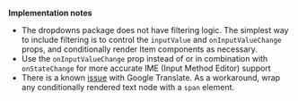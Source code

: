 **Implementation notes**

- The dropdowns package does not have filtering logic. The simplest way to include filtering is to control
  the `inputValue` and `onInputValueChange` props, and conditionally render Item components as necessary.
- Use the `onInputValueChange` prop instead of or in combination with `onStateChange` for more accurate IME
  (Input Method Editor) support
- There is a known [issue](https://github.com/facebook/react/issues/11538#issuecomment-390386520) with
  Google Translate. As a workaround, wrap any conditionally rendered text node with a `span` element.
